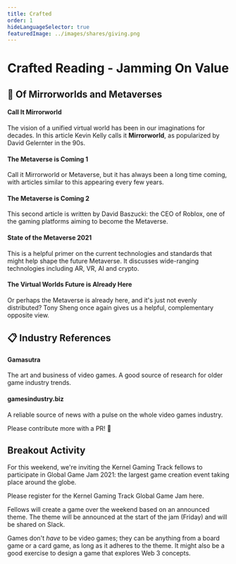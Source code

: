```yaml
---
title: Crafted
order: 1
hideLanguageSelector: true
featuredImage: ../images/shares/giving.png
---
```


# Crafted Reading - Jamming On Value

## 🌌 Of Mirrorworlds and Metaverses

<List>

<Link to="https://www.wired.com/story/mirrorworld-ar-next-big-tech-platform/">

#### Call It Mirrorworld

The vision of a unified virtual world has been in our imaginations for decades. In this article Kevin Kelly calls it **Mirrorworld**, as popularized by David Gelernter in the 90s.

</Link>

<Link to="https://www.forbes.com/sites/cathyhackl/2020/07/05/the-metaverse-is-coming--its-a-very-big-deal/?sh=1781cf2d440f">

#### The Metaverse is Coming 1

Call it Mirrorworld or Metaverse, but it has always been a long time coming, with articles similar to this appearing every few years.

</Link>

<Link to="https://www.wired.co.uk/article/metaverse">

#### The Metaverse is Coming 2

This second article is written by David Baszucki: the CEO of Roblox, one of the gaming platforms aiming to become the Metaverse.

</Link>

<Link to="https://medium.com/the-challenge/state-of-the-metaverse-2021-9f032fed655b">

#### State of the Metaverse 2021

This is a helpful primer on the current technologies and standards that might help shape the future Metaverse. It discusses wide-ranging technologies including AR, VR, AI and crypto.

</Link>

<Link to="https://tonysheng.substack.com/p/the-virtual-worlds-future-is-already">

#### The Virtual Worlds Future is Already Here

Or perhaps the Metaverse is already here, and it's just not evenly distributed? Tony Sheng once again gives us a helpful, complementary opposite view.

</Link>

</List>

## 📋 Industry References

<List>

<Link to="https://gamasutra.com/">

#### Gamasutra

The art and business of video games. A good source of research for older game industry trends.

</Link>

<Link to="https://www.gamesindustry.biz/">

#### gamesindustry.biz

A reliable source of news with a pulse on the whole video games industry.

</Link>

</List>

Please contribute more with a PR! 📝

## Breakout Activity

For this weekend, we're inviting the Kernel Gaming Track fellows to participate in Global Game Jam 2021: the largest game creation event taking place around the globe. 

Please register for the Kernel Gaming Track Global Game Jam <Link to="https://globalgamejam.org/2021/jam-sites/kernel-gaming-guild-game-jam-2021">here</Link>.

Fellows will create a game over the weekend based on an announced theme. The theme will be announced at the start of the jam (Friday) and will be shared on Slack.

Games don't _have_ to be video games; they can be anything from a board game or a card game, as long as it adheres to the theme. It might also be a good exercise to design a game that explores Web 3 concepts.
